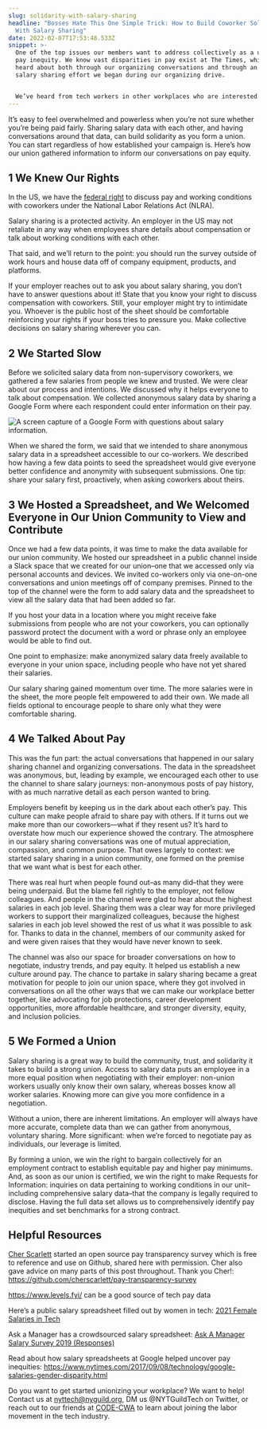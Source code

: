 ```yaml
---
slug: solidarity-with-salary-sharing
headline: "Bosses Hate This One Simple Trick: How to Build Coworker Solidarity
  With Salary Sharing"
date: 2022-02-07T17:53:48.533Z
snippet: >-
  One of the top issues our members want to address collectively as a union is
  pay inequity. We know vast disparities in pay exist at The Times, which we’ve
  heard about both through our organizing conversations and through an important
  salary sharing effort we began during our organizing drive.


  We’ve heard from tech workers in other workplaces who are interested in organizing that resources on our salary sharing project would be valuable. Here’s a guide to starting your own salary sharing process and an invitation to join us in the best way to fight for pay equity: unionizing your workplace.
---
```

It’s easy to feel overwhelmed and powerless when you’re not sure whether you’re being paid fairly. Sharing salary data with each other, and having conversations around that data, can build solidarity as you form a union. You can start regardless of how established your campaign is. Here’s how our union gathered information to inform our conversations on pay equity.  

## 1 We Knew Our Rights 

In the US, we have the [federal right](https://www.nlrb.gov/about-nlrb/rights-we-protect/your-rights/your-rights-to-discuss-wages) to discuss pay and working conditions with coworkers under the National Labor Relations Act (NLRA). 

Salary sharing is a protected activity. An employer in the US may not retaliate in any way when employees share details about compensation or talk about working conditions with each other. 

That said, and we’ll return to the point: you should run the survey outside of work hours and house data off of company equipment, products, and platforms.

If your employer reaches out to ask you about salary sharing, you don’t have to answer questions about it! State that you know your right to discuss compensation with coworkers. Still, your employer might try to intimidate you. Whoever is the public host of the sheet should be comfortable reinforcing your rights if your boss tries to pressure you. Make collective decisions on salary sharing wherever you can.

## 2 We Started Slow

Before we solicited salary data from non-supervisory coworkers, we gathered a few salaries from people we knew and trusted. We were clear about our process and intentions. We discussed why it helps everyone to talk about compensation. We collected anonymous salary data by sharing a Google Form where each respondent could enter information on their pay.

![A screen capture of a Google Form with questions about salary information.](/images/screen-shot-2022-02-06-at-5.20.21-pm.png)

When we shared the form, we said that we intended to share anonymous salary data in a spreadsheet accessible to our co-workers. We described how having a few data points to seed the spreadsheet would give everyone better confidence and anonymity with subsequent submissions. One tip: share your salary first, proactively, when asking coworkers about theirs.

## 3 We Hosted a Spreadsheet, and We Welcomed Everyone in Our Union Community to View and Contribute

Once we had a few data points, it was time to make the data available for our union community. We hosted our spreadsheet in a public channel inside a Slack space that we created for our union–one that we accessed only via personal accounts and devices. We invited co-workers only via one-on-one conversations and union meetings off of company premises. Pinned to the top of the channel were the form to add salary data and the spreadsheet to view all the salary data that had been added so far.

If you host your data in a location where you might receive fake submissions from people who are not your coworkers, you can optionally password protect the document with a word or phrase only an employee would be able to find out. 

One point to emphasize: make anonymized salary data freely available to everyone in your union space, including people who have not yet shared their salaries. 

Our salary sharing gained momentum over time. The more salaries were in the sheet, the more people felt empowered to add their own. We made all fields optional to encourage people to share only what they were comfortable sharing. 

## 4 We Talked About Pay 

This was the fun part: the actual conversations that happened in our salary sharing channel and organizing conversations. The data in the spreadsheet was anonymous, but, leading by example, we encouraged each other to use the channel to share salary journeys: non-anonymous posts of pay history, with as much narrative detail as each person wanted to bring. 

Employers benefit by keeping us in the dark about each other’s pay. This culture can make people afraid to share pay with others. If it turns out we make more than our coworkers—what if they resent us? It’s hard to overstate how much our experience showed the contrary. The atmosphere in our salary sharing conversations was one of mutual appreciation, compassion, and common purpose. That owes largely to context: we started salary sharing in a union community, one formed on the premise that we want what is best for each other. 

There was real hurt when people found out–as many did–that they were being underpaid. But the blame fell rightly to the employer, not fellow colleagues. And people in the channel were glad to hear about the highest salaries in each job level. Sharing them was a clear way for more privileged workers to support their marginalized colleagues, because the highest salaries in each job level showed the rest of us what it was possible to ask for. Thanks to data in the channel, members of our community asked for and were given raises that they would have never known to seek. 

The channel was also our space for broader conversations on how to negotiate, industry trends, and pay equity. It helped us establish a new culture around pay. The chance to partake in salary sharing became a great motivation for people to join our union space, where they got involved in conversations on all the other ways that we can make our workplace better together, like advocating for job protections, career development opportunities, more affordable healthcare, and stronger diversity, equity, and inclusion policies.

## 5 We Formed a Union

Salary sharing is a great way to build the community, trust, and solidarity it takes to build a strong union. Access to salary data puts an employee in a more equal position when negotiating with their employer: non-union workers usually only know their own salary, whereas bosses know all worker salaries. Knowing more can give you more confidence in a negotiation.  

Without a union, there are inherent limitations. An employer will always have more accurate, complete data than we can gather from anonymous, voluntary sharing. More significant: when we’re forced to negotiate pay as individuals, our leverage is limited. 

By forming a union, we win the right to bargain collectively for an employment contract to establish equitable pay and higher pay minimums. And, as soon as our union is certified, we win the right to make Requests for Information: inquiries on data pertaining to working conditions in our unit–including comprehensive salary data–that the company is legally required to disclose. Having the full data set allows us to comprehensively identify pay inequities and set benchmarks for a strong contract.

## Helpful Resources

[Cher Scarlett](https://cher.dev/about) started an open source pay transparency survey which is free to reference and use on Github, shared here with permission. Cher also gave advice on many parts of this post throughout. Thank you Cher!: <https://github.com/cherscarlett/pay-transparency-survey>

<https://www.levels.fyi/> can be a good source of tech pay data 

Here’s a public salary spreadsheet filled out by women in tech: [2021 Female Salaries in Tech](https://docs.google.com/spreadsheets/d/1ewqoXMqFTrSKiBrntPwR1Lnv6lHMFZfaL_dy6ivY8zo/edit#gid=1086687617)

Ask a Manager has a crowdsourced salary spreadsheet: [Ask A Manager Salary Survey 2019 (Responses)](https://docs.google.com/spreadsheets/d/1rGCKXIKt-7l5gX06NAwO3pjqEHh-oPXtB8ihkp0vGWo/edit#gid=382484678)

Read about how salary spreadsheets at Google helped uncover pay inequities: <https://www.nytimes.com/2017/09/08/technology/google-salaries-gender-disparity.html>

Do you want to get started unionizing your workplace? We want to help! Contact us at [nyttech@nyguild.org](mailto:nyttech@nyguild.org), DM us @NYTGuildTech on Twitter, or reach out to our friends at [CODE-CWA](https://www.code-cwa.org/organize) to learn about joining the labor movement in the tech industry.